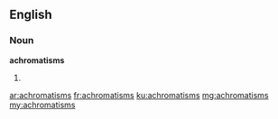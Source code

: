 ==English==

===Noun===
'''achromatisms'''

# {{plural of|achromatism}}

[[ar:achromatisms]]
[[fr:achromatisms]]
[[ku:achromatisms]]
[[mg:achromatisms]]
[[my:achromatisms]]